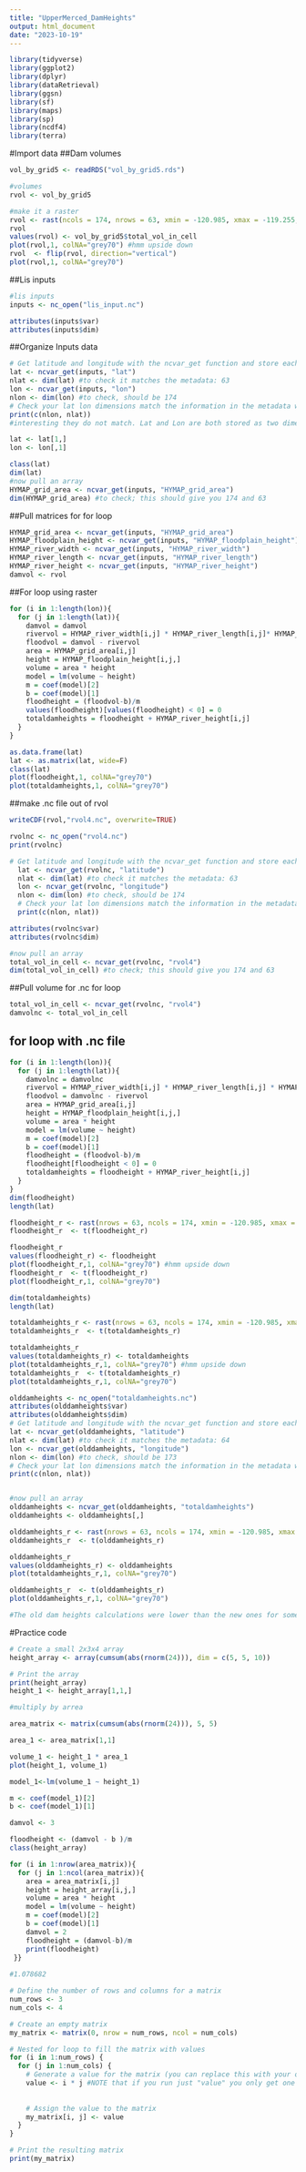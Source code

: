 ```yaml
---
title: "UpperMerced_DamHeights"
output: html_document
date: "2023-10-19"
---
```

```r
library(tidyverse)
library(ggplot2)
library(dplyr)
library(dataRetrieval)
library(ggsn)
library(sf)
library(maps)
library(sp)
library(ncdf4)
library(terra)
```

#Import data
##Dam volumes
```r
vol_by_grid5 <- readRDS("vol_by_grid5.rds")

#volumes
rvol <- vol_by_grid5

#make it a raster
rvol <- rast(ncols = 174, nrows = 63, xmin = -120.985, xmax = -119.255, ymin = 37.325, ymax = 37.925)
rvol
values(rvol) <- vol_by_grid5$total_vol_in_cell 
plot(rvol,1, colNA="grey70") #hmm upside down
rvol  <- flip(rvol, direction="vertical")
plot(rvol,1, colNA="grey70")
```

##Lis inputs 
```r
#lis inputs
inputs <- nc_open("lis_input.nc")

attributes(inputs$var)
attributes(inputs$dim)

```

##Organize Inputs data 
```r
# Get latitude and longitude with the ncvar_get function and store each into their own object:
lat <- ncvar_get(inputs, "lat")
nlat <- dim(lat) #to check it matches the metadata: 63
lon <- ncvar_get(inputs, "lon")
nlon <- dim(lon) #to check, should be 174
# Check your lat lon dimensions match the information in the metadata we explored before:
print(c(nlon, nlat))
#interesting they do not match. Lat and Lon are both stored as two dimensional data arrays. Let's select just the unique lats and longs from those arrays: 

lat <- lat[1,]
lon <- lon[,1]

class(lat)
dim(lat)
#now pull an array
HYMAP_grid_area <- ncvar_get(inputs, "HYMAP_grid_area")
dim(HYMAP_grid_area) #to check; this should give you 174 and 63

```
##Pull matrices for for loop
```r
HYMAP_grid_area <- ncvar_get(inputs, "HYMAP_grid_area")
HYMAP_floodplain_height <- ncvar_get(inputs, "HYMAP_floodplain_height")
HYMAP_river_width <- ncvar_get(inputs, "HYMAP_river_width")
HYMAP_river_length <- ncvar_get(inputs, "HYMAP_river_length")
HYMAP_river_height <- ncvar_get(inputs, "HYMAP_river_height")
damvol <- rvol
```

##For loop using raster
```r
for (i in 1:length(lon)){
  for (j in 1:length(lat)){
    damvol = damvol
    rivervol = HYMAP_river_width[i,j] * HYMAP_river_length[i,j]* HYMAP_river_height[i,j]
    floodvol = damvol - rivervol
    area = HYMAP_grid_area[i,j]
    height = HYMAP_floodplain_height[i,j,]
    volume = area * height
    model = lm(volume ~ height)
    m = coef(model)[2]
    b = coef(model)[1]
    floodheight = (floodvol-b)/m
    values(floodheight)[values(floodheight) < 0] = 0
    totaldamheights = floodheight + HYMAP_river_height[i,j]
  }
} 

as.data.frame(lat)
lat <- as.matrix(lat, wide=F)
class(lat)
plot(floodheight,1, colNA="grey70")
plot(totaldamheights,1, colNA="grey70")
```
##make .nc file out of rvol
```r
writeCDF(rvol,"rvol4.nc", overwrite=TRUE)

rvolnc <- nc_open("rvol4.nc")
print(rvolnc)

# Get latitude and longitude with the ncvar_get function and store each into their own object:
  lat <- ncvar_get(rvolnc, "latitude")
  nlat <- dim(lat) #to check it matches the metadata: 63
  lon <- ncvar_get(rvolnc, "longitude")
  nlon <- dim(lon) #to check, should be 174
  # Check your lat lon dimensions match the information in the metadata we explored before:
  print(c(nlon, nlat))

attributes(rvolnc$var)
attributes(rvolnc$dim)

#now pull an array
total_vol_in_cell <- ncvar_get(rvolnc, "rvol4")
dim(total_vol_in_cell) #to check; this should give you 174 and 63

```

##Pull volume for .nc for loop
```r
total_vol_in_cell <- ncvar_get(rvolnc, "rvol4")
damvolnc <- total_vol_in_cell
```

## for loop with .nc file

```r
for (i in 1:length(lon)){
  for (j in 1:length(lat)){
    damvolnc = damvolnc
    rivervol = HYMAP_river_width[i,j] * HYMAP_river_length[i,j] * HYMAP_river_height[i,j]
    floodvol = damvolnc - rivervol
    area = HYMAP_grid_area[i,j]
    height = HYMAP_floodplain_height[i,j,]
    volume = area * height
    model = lm(volume ~ height)
    m = coef(model)[2]
    b = coef(model)[1]
    floodheight = (floodvol-b)/m
    floodheight[floodheight < 0] = 0
    totaldamheights = floodheight + HYMAP_river_height[i,j]
  }
} 
dim(floodheight)
length(lat)

floodheight_r <- rast(nrows = 63, ncols = 174, xmin = -120.985, xmax = -119.255, ymin = 37.325, ymax = 37.925)
floodheight_r  <- t(floodheight_r)

floodheight_r
values(floodheight_r) <- floodheight 
plot(floodheight_r,1, colNA="grey70") #hmm upside down
floodheight_r  <- t(floodheight_r)
plot(floodheight_r,1, colNA="grey70")
```


```r
dim(totaldamheights)
length(lat)

totaldamheights_r <- rast(nrows = 63, ncols = 174, xmin = -120.985, xmax = -119.255, ymin = 37.325, ymax = 37.925)
totaldamheights_r  <- t(totaldamheights_r)

totaldamheights_r
values(totaldamheights_r) <- totaldamheights 
plot(totaldamheights_r,1, colNA="grey70") #hmm upside down
totaldamheights_r  <- t(totaldamheights_r)
plot(totaldamheights_r,1, colNA="grey70")

```

```r
olddamheights <- nc_open("totaldamheights.nc")
attributes(olddamheights$var)
attributes(olddamheights$dim)
# Get latitude and longitude with the ncvar_get function and store each into their own object:
lat <- ncvar_get(olddamheights, "latitude")
nlat <- dim(lat) #to check it matches the metadata: 64
lon <- ncvar_get(olddamheights, "longitude")
nlon <- dim(lon) #to check, should be 173
# Check your lat lon dimensions match the information in the metadata we explored before:
print(c(nlon, nlat))


#now pull an array
olddamheights <- ncvar_get(olddamheights, "totaldamheights")
olddamheights <- olddamheights[,] 

olddamheights_r <- rast(nrows = 63, ncols = 174, xmin = -120.985, xmax = -119.255, ymin = 37.325, ymax = 37.925)
olddamheights_r  <- t(olddamheights_r)

olddamheights_r
values(olddamheights_r) <- olddamheights 
plot(totaldamheights_r,1, colNA="grey70") 

olddamheights_r  <- t(olddamheights_r)
plot(olddamheights_r,1, colNA="grey70")

#The old dam heights calculations were lower than the new ones for some reason

```


#Practice code
```r
# Create a small 2x3x4 array
height_array <- array(cumsum(abs(rnorm(24))), dim = c(5, 5, 10))

# Print the array
print(height_array)
height_1 <- height_array[1,1,]

#multiply by arrea

area_matrix <- matrix(cumsum(abs(rnorm(24))), 5, 5)

area_1 <- area_matrix[1,1]

volume_1 <- height_1 * area_1
plot(height_1, volume_1)

model_1<-lm(volume_1 ~ height_1)

m <- coef(model_1)[2]
b <- coef(model_1)[1]

damvol <- 3

floodheight <- (damvol - b )/m
class(height_array)
```


```r
for (i in 1:nrow(area_matrix)){
  for (j in 1:ncol(area_matrix)){
    area = area_matrix[i,j]
    height = height_array[i,j,]
    volume = area * height
    model = lm(volume ~ height)
    m = coef(model)[2]
    b = coef(model)[1]
    damvol = 2
    floodheight = (damvol-b)/m
    print(floodheight)
 }}   
    
#1.078682
```
```r

# Define the number of rows and columns for a matrix
num_rows <- 3
num_cols <- 4

# Create an empty matrix
my_matrix <- matrix(0, nrow = num_rows, ncol = num_cols)

# Nested for loop to fill the matrix with values
for (i in 1:num_rows) {
  for (j in 1:num_cols) {
    # Generate a value for the matrix (you can replace this with your own logic)
    value <- i * j #NOTE that if you run just "value" you only get one value but that's not the actual vlaue applied to the entire matrix
    
    
    # Assign the value to the matrix
    my_matrix[i, j] <- value
  }
}

# Print the resulting matrix
print(my_matrix)
```


